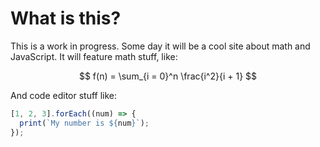 # What is this?

This is a work in progress. Some day it will be a cool site about math and JavaScript. It will feature math stuff, like:

$$
f(n) = \sum_{i = 0}^n \frac{i^2}{i + 1}
$$

And code editor stuff like:

```js
[1, 2, 3].forEach((num) => {
  print(`My number is ${num}`);
});
```
